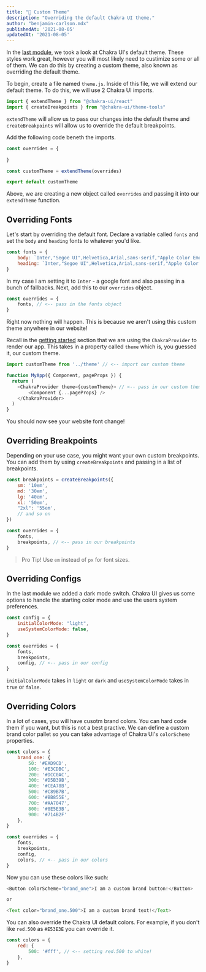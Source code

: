 ```yaml
---
title: "🎨 Custom Theme"
description: "Overriding the default Chakra UI theme."
author: "benjamin-carlson.mdx"
publishedAt: '2021-08-05'
updatedAt: '2021-08-05'
---
```


In the [last module](/courses/chakra-ui/chakra-ui-default-theme), we took a look at Chakra UI's default theme. These styles work great, however you will most likely need to custimize some or all of them. We can do this by creating a custom theme, also known as overriding the default theme.

To begin, create a file named `theme.js`. Inside of this file, we will extend our default theme. To do this, we will use 2 Chakra UI imports.

```javascript:theme.js
import { extendTheme } from "@chakra-ui/react"
import { createBreakpoints } from "@chakra-ui/theme-tools"
```

`extendTheme` will allow us to pass our changes into the default theme and `createBreakpoints` will allow us to override the default breakpoints.

Add the following code beneth the imports.

```javascript:theme.js
const overrides = {
    
}

const customTheme = extendTheme(overrides)

export default customTheme
```

Above, we are creating a new object called `overrides` and passing it into our `extendTheme` function.

## Overriding Fonts

Let's start by overriding the default font. Declare a variable called `fonts` and set the `body` and `heading` fonts to whatever you'd like.

```javascript:theme.js
const fonts = {
    body: `Inter,"Segoe UI",Helvetica,Arial,sans-serif,"Apple Color Emoji","Segoe UI Emoji","Segoe UI Symbol"`,
    heading: `Inter,"Segoe UI",Helvetica,Arial,sans-serif,"Apple Color Emoji","Segoe UI Emoji","Segoe UI Symbol"`
}
```

In my case I am setting it to `Inter` - a google font and also passing in a bunch of fallbacks. Next, add this to our `overrides` object.

```javascript:theme.js
const overrides = {
    fonts, // <-- pass in the fonts object
}
```

Right now nothing will happen. This is because we aren't using this custom theme anywhere in our website! 

Recall in the [getting started](/courses/chakra-ui/getting-started-with-chakra-ui) section that we are using the `ChakraProvider` to render our app. This takes in a property called `theme` which is, you guessed it, our custom theme.

```javascript:_app.js
import customTheme from '../theme' // <-- import our custom theme

function MyApp({ Component, pageProps }) {
  return (
    <ChakraProvider theme={customTheme}> // <-- pass in our custom theme
        <Component {...pageProps} />
    </ChakraProvider>
  )
}
```

You should now see your website font change!

## Overriding Breakpoints

Depending on your use case, you might want your own custom breakpoints. You can add them by using `createBreakpoints` and passing in a list of breakpoints.

```javascript:theme.js
const breakpoints = createBreakpoints({
    sm: '10em',
    md: '30em',
    lg: '40em',
    xl: '50em',
    "2xl": '55em',
    // and so on
})

const overrides = {
    fonts,
    breakpoints, // <-- pass in our breakpoints
}
```

> Pro Tip! Use `em` instead of `px` for font sizes.

## Overriding Configs

In the last module we added a dark mode switch. Chakra UI gives us some options to handle the starting color mode and use the users system preferences.

```javascript:theme.js
const config = {
    initialColorMode: "light",
    useSystemColorMode: false,
}

const overrides = {
    fonts,
    breakpoints,
    config, // <-- pass in our config
}
```

`initialColorMode` takes in `light` or `dark` and `useSystemColorMode` takes in `true` or `false`.

## Overriding Colors

In a lot of cases, you will have cusotm brand colors. You can hard code them if you want, but this is not a best practive. We can define a custom brand color pallet so you can take advantage of Chakra UI's `colorScheme` properties.

```javascript:theme.js
const colors = {
    brand_one: {
        50: '#EAD9CD',
        100: '#E3CDBC',
        200: '#DCC0AC',
        300: '#D5B39B',
        400: '#CEA78B',
        500: '#C89B7B',
        600: '#BB855E',
        700: '#AA7047',
        800: '#8E5E3B',
        900: '#714B2F'
    },
}

const overrides = {
    fonts,
    breakpoints,
    config,
    colors, // <-- pass in our colors
}
```

Now you can use these colors like such:

```javascript
<Button colorScheme="brand_one">I am a custom brand button!</Button>

or

<Text color="brand_one.500">I am a custom brand text!</Text>
```

You can also override the Chakra UI default colors. For example, if you don't like `red.500` as `#E53E3E` you can override it.

```javascript:theme.js
const colors = {
    red: {
        500: '#fff', // <-- setting red.500 to white!
    },
}
```